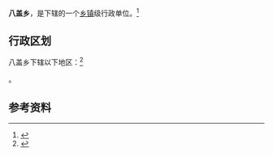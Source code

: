{{中国乡级行政区|54/26/25/206/000}}

'''八盖乡'''，是{{PRC admin/fullname|54/26/25/206/000|3}}下辖的一个[[乡镇|乡镇]]级行政单位。<ref>{{PRC admin/ref sgc|{{PRC admin/parent|54/26/25/206/000}}}}</ref>

== 行政区划 ==

八盖乡下辖以下地区：<ref>{{PRC admin/ref sgc|54/26/25/206/000}}</ref>

{{PRC admin/children|54/26/25/206/000}}。

== 参考资料 ==

{{reflist}}

{{行政区划小作品}}
{{PRC admin/navcat|54/26/25/206/000}}